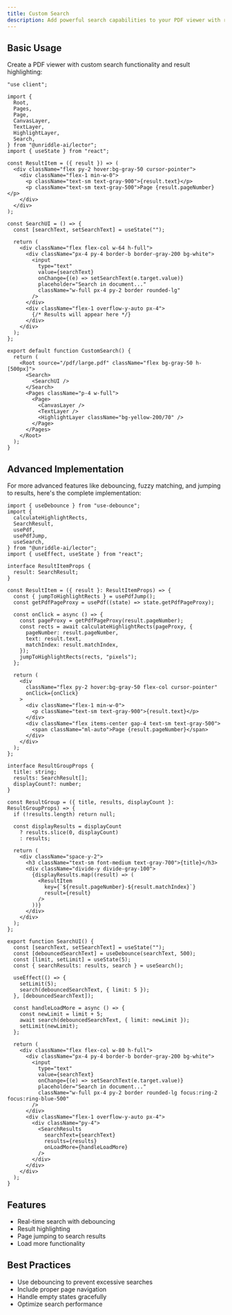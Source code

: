 ```yaml
---
title: Custom Search
description: Add powerful search capabilities to your PDF viewer with real-time highlighting
---
```



<CustomSearch />

## Basic Usage

Create a PDF viewer with custom search functionality and result highlighting:

```tsx
"use client";

import {
  Root,
  Pages,
  Page,
  CanvasLayer,
  TextLayer,
  HighlightLayer,
  Search,
} from "@unriddle-ai/lector";
import { useState } from "react";

const ResultItem = ({ result }) => (
  <div className="flex py-2 hover:bg-gray-50 cursor-pointer">
    <div className="flex-1 min-w-0">
      <p className="text-sm text-gray-900">{result.text}</p>
      <p className="text-sm text-gray-500">Page {result.pageNumber}</p>
    </div>
  </div>
);

const SearchUI = () => {
  const [searchText, setSearchText] = useState("");

  return (
    <div className="flex flex-col w-64 h-full">
      <div className="px-4 py-4 border-b border-gray-200 bg-white">
        <input
          type="text"
          value={searchText}
          onChange={(e) => setSearchText(e.target.value)}
          placeholder="Search in document..."
          className="w-full px-4 py-2 border rounded-lg"
        />
      </div>
      <div className="flex-1 overflow-y-auto px-4">
        {/* Results will appear here */}
      </div>
    </div>
  );
};

export default function CustomSearch() {
  return (
    <Root source="/pdf/large.pdf" className="flex bg-gray-50 h-[500px]">
      <Search>
        <SearchUI />
      </Search>
      <Pages className="p-4 w-full">
        <Page>
          <CanvasLayer />
          <TextLayer />
          <HighlightLayer className="bg-yellow-200/70" />
        </Page>
      </Pages>
    </Root>
  );
}
```

## Advanced Implementation

For more advanced features like debouncing, fuzzy matching, and jumping to results, here's the complete implementation:

```tsx
import { useDebounce } from "use-debounce";
import {
  calculateHighlightRects,
  SearchResult,
  usePdf,
  usePdfJump,
  useSearch,
} from "@unriddle-ai/lector";
import { useEffect, useState } from "react";

interface ResultItemProps {
  result: SearchResult;
}

const ResultItem = ({ result }: ResultItemProps) => {
  const { jumpToHighlightRects } = usePdfJump();
  const getPdfPageProxy = usePdf((state) => state.getPdfPageProxy);

  const onClick = async () => {
    const pageProxy = getPdfPageProxy(result.pageNumber);
    const rects = await calculateHighlightRects(pageProxy, {
      pageNumber: result.pageNumber,
      text: result.text,
      matchIndex: result.matchIndex,
    });
    jumpToHighlightRects(rects, "pixels");
  };

  return (
    <div
      className="flex py-2 hover:bg-gray-50 flex-col cursor-pointer"
      onClick={onClick}
    >
      <div className="flex-1 min-w-0">
        <p className="text-sm text-gray-900">{result.text}</p>
      </div>
      <div className="flex items-center gap-4 text-sm text-gray-500">
        <span className="ml-auto">Page {result.pageNumber}</span>
      </div>
    </div>
  );
};

interface ResultGroupProps {
  title: string;
  results: SearchResult[];
  displayCount?: number;
}

const ResultGroup = ({ title, results, displayCount }: ResultGroupProps) => {
  if (!results.length) return null;

  const displayResults = displayCount
    ? results.slice(0, displayCount)
    : results;

  return (
    <div className="space-y-2">
      <h3 className="text-sm font-medium text-gray-700">{title}</h3>
      <div className="divide-y divide-gray-100">
        {displayResults.map((result) => (
          <ResultItem
            key={`${result.pageNumber}-${result.matchIndex}`}
            result={result}
          />
        ))}
      </div>
    </div>
  );
};

export function SearchUI() {
  const [searchText, setSearchText] = useState("");
  const [debouncedSearchText] = useDebounce(searchText, 500);
  const [limit, setLimit] = useState(5);
  const { searchResults: results, search } = useSearch();

  useEffect(() => {
    setLimit(5);
    search(debouncedSearchText, { limit: 5 });
  }, [debouncedSearchText]);

  const handleLoadMore = async () => {
    const newLimit = limit + 5;
    await search(debouncedSearchText, { limit: newLimit });
    setLimit(newLimit);
  };

  return (
    <div className="flex flex-col w-80 h-full">
      <div className="px-4 py-4 border-b border-gray-200 bg-white">
        <input
          type="text"
          value={searchText}
          onChange={(e) => setSearchText(e.target.value)}
          placeholder="Search in document..."
          className="w-full px-4 py-2 border rounded-lg focus:ring-2 focus:ring-blue-500"
        />
      </div>
      <div className="flex-1 overflow-y-auto px-4">
        <div className="py-4">
          <SearchResults
            searchText={searchText}
            results={results}
            onLoadMore={handleLoadMore}
          />
        </div>
      </div>
    </div>
  );
}
```

## Features

- Real-time search with debouncing
- Result highlighting
- Page jumping to search results
- Load more functionality

## Best Practices

- Use debouncing to prevent excessive searches
- Include proper page navigation
- Handle empty states gracefully
- Optimize search performance
